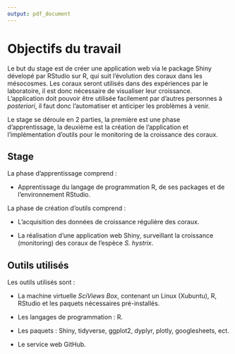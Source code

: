 ```yaml
---
output: pdf_document
---
```


# Objectifs du travail

Le but du stage est de créer une application web via le package Shiny dévelopé par RStudio sur R, qui suit l'évolution des coraux dans les mésocosmes. Les coraux seront utilisés dans des expériences par le laboratoire, il est donc nécessaire de visualiser leur croissance.
L'application doit pouvoir être utilisée facilement par d'autres personnes à *posteriori*, il faut donc l'automatiser et anticiper les problèmes à venir.

Le stage se déroule en 2 parties, la première est une phase d'apprentissage, la deuxième est la création de l'application et l'implémentation d'outils pour le monitoring de la croissance des coraux.

## Stage

La phase d'apprentissage comprend :

+ Apprentissage du langage de programmation R, de ses packages et de l'environnement RStudio.

La phase de création d'outils comprend :

+ L'acquisition des données de croissance régulière des coraux.

+ La réalisation d'une application web Shiny, surveillant la croissance (monitoring) des coraux de l'espèce *S. hystrix*.


## Outils utilisés

Les outils utilisés sont :

* La machine virtuelle *SciViews Box*, contenant un Linux (Xubuntu), R, RStudio et les paquets nécessaires pré-installés.

* Les langages de programmation : R.

* Les paquets : Shiny, tidyverse, ggplot2, dyplyr, plotly, googlesheets, ect.

* Le service web GitHub.










